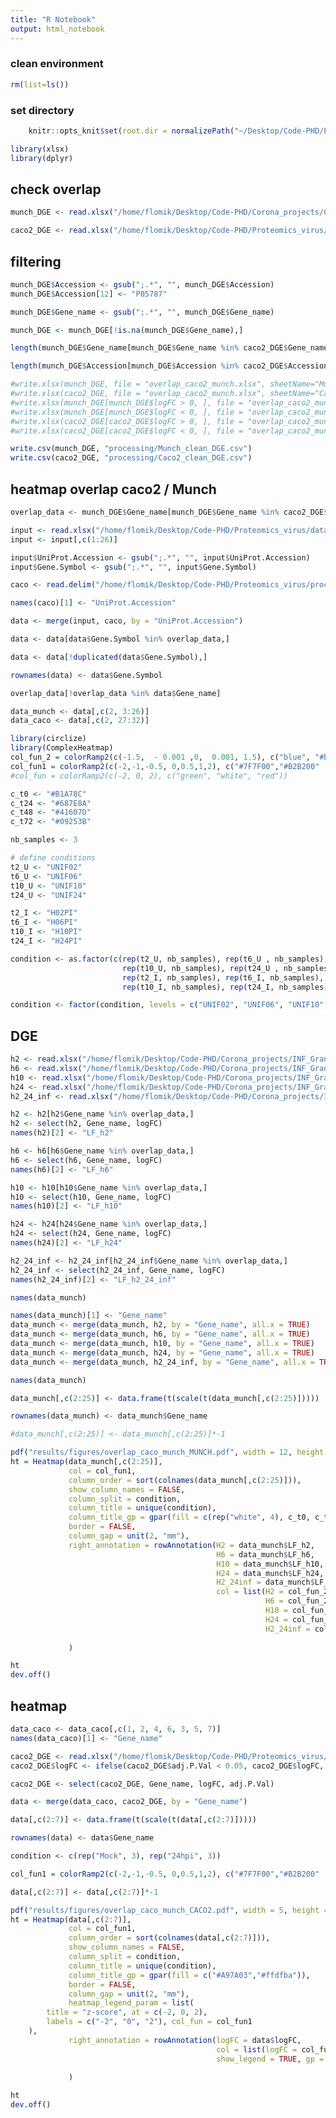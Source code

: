 ```yaml
---
title: "R Notebook"
output: html_notebook
---
```




### clean environment
```r
rm(list=ls())
```

### set directory
```r
    knitr::opts_knit$set(root.dir = normalizePath("~/Desktop/Code-PHD/Proteomics_virus/")) 
```


```r
library(xlsx)
library(dplyr)
```


## check overlap 
```r
munch_DGE <- read.xlsx("/home/flomik/Desktop/Code-PHD/Corona_projects/Corona_omics/results/Munch/DGE/Corona_munch_UNIF24_vs_H24PI_DGE_results_filt.xlsx",1)
```

```r
caco2_DGE <- read.xlsx("/home/flomik/Desktop/Code-PHD/Proteomics_virus/results/Caco2/DGE/Caco2_R2_Caco2_U_vs_R2_Caco2_T_DGE_results_filt.xlsx",1)
```

## filtering

```r
munch_DGE$Accession <- gsub(";.*", "", munch_DGE$Accession)
munch_DGE$Accession[12] <- "P05787"
```
```r
munch_DGE$Gene_name <- gsub(";.*", "", munch_DGE$Gene_name)
```

```r
munch_DGE <- munch_DGE[!is.na(munch_DGE$Gene_name),]
```

```r
length(munch_DGE$Gene_name[munch_DGE$Gene_name %in% caco2_DGE$Gene_name])
```
```r
length(munch_DGE$Accession[munch_DGE$Accession %in% caco2_DGE$Accession])
```
```r
#write.xlsx(munch_DGE, file = "overlap_caco2_munch.xlsx", sheetName="Munch all", append=TRUE)
#write.xlsx(caco2_DGE, file = "overlap_caco2_munch.xlsx", sheetName="Caco2 all", append=TRUE)
#write.xlsx(munch_DGE[munch_DGE$logFC > 0, ], file = "overlap_caco2_munch.xlsx", sheetName="Munch up", append=TRUE)
#write.xlsx(munch_DGE[munch_DGE$logFC < 0, ], file = "overlap_caco2_munch.xlsx", sheetName="Munch down", append=TRUE)
#write.xlsx(caco2_DGE[caco2_DGE$logFC > 0, ], file = "overlap_caco2_munch.xlsx", sheetName="Caco2 up", append=TRUE)
#write.xlsx(caco2_DGE[caco2_DGE$logFC < 0, ], file = "overlap_caco2_munch.xlsx", sheetName="Caco2 down", append=TRUE)
```

```r
write.csv(munch_DGE, "processing/Munch_clean_DGE.csv")
write.csv(caco2_DGE, "processing/Caco2_clean_DGE.csv")
```

## heatmap overlap caco2 / Munch

```r
overlap_data <- munch_DGE$Gene_name[munch_DGE$Gene_name %in% caco2_DGE$Gene_name]
```

```r
input <- read.xlsx("/home/flomik/Desktop/Code-PHD/Proteomics_virus/data/Munch/data/Supplementary Table 02.xlsx", 2)
input <- input[,c(1:26)]
```

```r
input$UniProt.Accession <- gsub(";.*", "", input$UniProt.Accession)
input$Gene.Symbol <- gsub(";.*", "", input$Gene.Symbol)
```

```r
caco <- read.delim("/home/flomik/Desktop/Code-PHD/Proteomics_virus/processing/norm_files/Caco2_norm_file.txt")
```

```r
names(caco)[1] <- "UniProt.Accession"
```

```r
data <- merge(input, caco, by = "UniProt.Accession")
```

```r
data <- data[data$Gene.Symbol %in% overlap_data,]

data <- data[!duplicated(data$Gene.Symbol),]
```
```r
rownames(data) <- data$Gene.Symbol
```

```r
overlap_data[!overlap_data %in% data$Gene_name]
```

```r
data_munch <- data[,c(2, 3:26)]
data_caco <- data[,c(2, 27:32)]
```

```r
library(circlize)
library(ComplexHeatmap)
col_fun_2 = colorRamp2(c(-1.5,  - 0.001 ,0,  0.001, 1.5), c("blue", "#b3ccff","white","#ff9999", "red"))
col_fun1 = colorRamp2(c(-2,-1,-0.5, 0,0.5,1,2), c("#7F7F00","#B2B200" ,"#E5E500","white","#BF7FBF","#993299","#590059"))
#col_fun = colorRamp2(c(-2, 0, 2), c("green", "white", "red"))
```
```r
c_t0 <- "#B1A78C"
c_t24 <- "#687E8A"
c_t48 <- "#41607D"
c_t72 <- "#09253B"
```


```r
nb_samples <- 3

# define conditions
t2_U <- "UNIF02"
t6_U <- "UNIF06"
t10_U <- "UNIF10"
t24_U <- "UNIF24"

t2_I <- "H02PI"
t6_I <- "H06PI"
t10_I <- "H10PI"
t24_I <- "H24PI"
```

```r
condition <- as.factor(c(rep(t2_U, nb_samples), rep(t6_U , nb_samples),
                         rep(t10_U, nb_samples), rep(t24_U , nb_samples),
                         rep(t2_I, nb_samples), rep(t6_I, nb_samples),
                         rep(t10_I, nb_samples), rep(t24_I, nb_samples)))
```

```r
condition <- factor(condition, levels = c("UNIF02", "UNIF06", "UNIF10", "UNIF24", "H02PI", "H06PI", "H10PI", "H24PI"))
```


## DGE
```r
h2 <- read.xlsx("/home/flomik/Desktop/Code-PHD/Corona_projects/INF_Grant/data/Munch/DGE/Corona_munch_UNIF02_vs_H02PI_DGE_results_filt.xlsx", 1)
h6 <- read.xlsx("/home/flomik/Desktop/Code-PHD/Corona_projects/INF_Grant/data/Munch/DGE/Corona_munch_UNIF06_vs_H06PI_DGE_results_filt.xlsx", 1)
h10 <- read.xlsx("/home/flomik/Desktop/Code-PHD/Corona_projects/INF_Grant/data/Munch/DGE/Corona_munch_UNIF10_vs_H10PI_DGE_results_filt.xlsx", 1)
h24 <- read.xlsx("/home/flomik/Desktop/Code-PHD/Corona_projects/INF_Grant/data/Munch/DGE/Corona_munch_UNIF24_vs_H24PI_DGE_results_filt.xlsx", 1)
h2_24_inf <- read.xlsx("/home/flomik/Desktop/Code-PHD/Corona_projects/INF_Grant/data/Munch/DGE/Corona_munch_H02PI_vs_H24PI_DGE_results_filt.xlsx", 1)
```

```r
h2 <- h2[h2$Gene_name %in% overlap_data,]
h2 <- select(h2, Gene_name, logFC)
names(h2)[2] <- "LF_h2"

h6 <- h6[h6$Gene_name %in% overlap_data,]
h6 <- select(h6, Gene_name, logFC)
names(h6)[2] <- "LF_h6"

h10 <- h10[h10$Gene_name %in% overlap_data,]
h10 <- select(h10, Gene_name, logFC)
names(h10)[2] <- "LF_h10"

h24 <- h24[h24$Gene_name %in% overlap_data,]
h24 <- select(h24, Gene_name, logFC)
names(h24)[2] <- "LF_h24"

h2_24_inf <- h2_24_inf[h2_24_inf$Gene_name %in% overlap_data,]
h2_24_inf <- select(h2_24_inf, Gene_name, logFC)
names(h2_24_inf)[2] <- "LF_h2_24_inf"
```
```r
names(data_munch)
```

```r
names(data_munch)[1] <- "Gene_name"
data_munch <- merge(data_munch, h2, by = "Gene_name", all.x = TRUE)
data_munch <- merge(data_munch, h6, by = "Gene_name", all.x = TRUE)
data_munch <- merge(data_munch, h10, by = "Gene_name", all.x = TRUE)
data_munch <- merge(data_munch, h24, by = "Gene_name", all.x = TRUE)
data_munch <- merge(data_munch, h2_24_inf, by = "Gene_name", all.x = TRUE)
```

```r
names(data_munch)
```

```r
data_munch[,c(2:25)] <- data.frame(t(scale(t(data_munch[,c(2:25)]))))
```
```r
rownames(data_munch) <- data_munch$Gene_name
```

```r
#data_munch[,c(2:25)] <- data_munch[,c(2:25)]*-1
```


```r
pdf("results/figures/overlap_caco_munch_MUNCH.pdf", width = 12, height = 8)
ht = Heatmap(data_munch[,c(2:25)],
             col = col_fun1,
             column_order = sort(colnames(data_munch[,c(2:25)])),
             show_column_names = FALSE,
             column_split = condition,
             column_title = unique(condition),
             column_title_gp = gpar(fill = c(rep("white", 4), c_t0, c_t24, c_t48, c_t72)),
             border = FALSE, 
             column_gap = unit(2, "mm"),
             right_annotation = rowAnnotation(H2 = data_munch$LF_h2,
                                              H6 = data_munch$LF_h6, 
                                              H10 = data_munch$LF_h10, 
                                              H24 = data_munch$LF_h24,
                                              H2_24inf = data_munch$LF_h2_24_inf,
                                              col = list(H2 = col_fun_2,
                                                         H6 = col_fun_2,
                                                         H10 = col_fun_2,
                                                         H24 = col_fun_2,
                                                         H2_24inf = col_fun_2), show_legend = TRUE, gp = gpar(col = "grey"))
             
             )

ht
dev.off()
```


## heatmap


```r
data_caco <- data_caco[,c(1, 2, 4, 6, 3, 5, 7)]
names(data_caco)[1] <- "Gene_name"
```

```r
caco2_DGE <- read.xlsx("/home/flomik/Desktop/Code-PHD/Proteomics_virus/results/Caco2/DGE/Caco2_R2_Caco2_U_vs_R2_Caco2_T_DGE_results.xlsx", 1)
caco2_DGE$logFC <- ifelse(caco2_DGE$adj.P.Val < 0.05, caco2_DGE$logFC, NA)
```



```r
caco2_DGE <- select(caco2_DGE, Gene_name, logFC, adj.P.Val)
```
```r
data <- merge(data_caco, caco2_DGE, by = "Gene_name")
```

```r
data[,c(2:7)] <- data.frame(t(scale(t(data[,c(2:7)]))))
```
```r
rownames(data) <- data$Gene_name
```

```r
condition <- c(rep("Mock", 3), rep("24hpi", 3))
```


```r
col_fun1 = colorRamp2(c(-2,-1,-0.5, 0,0.5,1,2), c("#7F7F00","#B2B200" ,"#E5E500","white","#BF7FBF","#993299","#590059"))
```
```r
data[,c(2:7)] <- data[,c(2:7)]*-1
```

```r
pdf("results/figures/overlap_caco_munch_CACO2.pdf", width = 5, height = 8)
ht = Heatmap(data[,c(2:7)],
             col = col_fun1,
             column_order = sort(colnames(data[,c(2:7)])),
             show_column_names = FALSE,
             column_split = condition,
             column_title = unique(condition),
             column_title_gp = gpar(fill = c("#A97A03","#ffdfba")),
             border = FALSE, 
             column_gap = unit(2, "mm"),
             heatmap_legend_param = list(
        title = "z-score", at = c(-2, 0, 2), 
        labels = c("-2", "0", "2"), col_fun = col_fun1
    ),
             right_annotation = rowAnnotation(logFC = data$logFC,
                                              col = list(logFC = col_fun_2),
                                              show_legend = TRUE, gp = gpar(col = "grey"))
             
             )

ht
dev.off()
```


